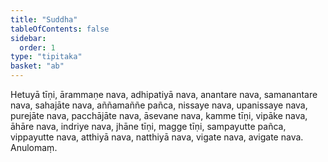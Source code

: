 ```yaml
---
title: "Suddha"
tableOfContents: false
sidebar:
  order: 1
type: "tipitaka"
basket: "ab"
---
```



<DynamicBreadcrumb />

<Division number="363">

<Paragraph number="3223">
Hetuyā tīṇi, ārammaṇe nava, adhipatiyā nava, anantare nava, samanantare nava, sahajāte nava, aññamaññe pañca, nissaye nava, upanissaye nava, purejāte nava, pacchājāte nava, āsevane nava, kamme tīṇi, vipāke nava, āhāre nava, indriye nava, jhāne tīṇi, magge tīṇi, sampayutte pañca, vippayutte nava, atthiyā nava, natthiyā nava, vigate nava, avigate nava.

</Paragraph>
</Division>

<Paragraph number="3224" type="center">
Anulomaṃ.
</Paragraph>